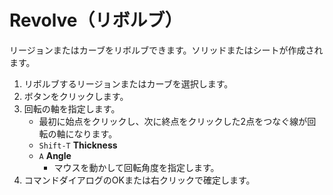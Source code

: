 
# Revolve（リボルブ）

<Reference shortcut="" command="Revolve" button="コマンドバー右" />

リージョンまたはカーブをリボルブできます。ソリッドまたはシートが作成されます。

1. リボルブするリージョンまたはカーブを選択します。
2. ボタンをクリックします。
3. 回転の軸を指定します。
    - 最初に始点をクリックし、次に終点をクリックした2点をつなぐ線が回転の軸になります。
    - `Shift-T` **Thickness**
    - `A` **Angle**
        - マウスを動かして回転角度を指定します。
4. コマンドダイアログのOKまたは右クリックで確定します。

